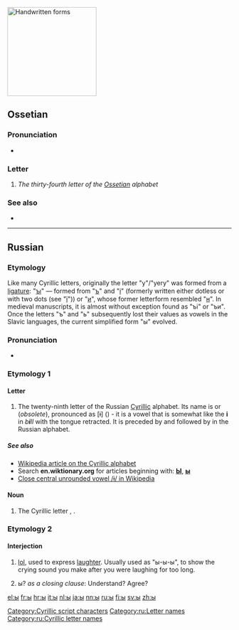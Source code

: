{{character info/new|image=[[File:Cyrillic Y.png|200px]]|caption=Cyrillic letter '''Ы ы''' (''Ы ы''), normal above, italics below.}}
[[File:29-Russian alphabet-ы.svg|thumb|right|x200px|Handwritten forms]]
{{also|Appendix:Variations of "i"}}
==Ossetian==

===Pronunciation===
* {{qualifier|phoneme}} {{IPA|/ɨ/|lang=os}}

===Letter===
{{head|os|letter|sc=Cyrl|upper case|Ы}}

# ''The thirty-fourth letter of the [[Ossetian]] alphabet''

===See also===
* {{list:Cyrillic script letters/os}}

----

==Russian==

===Etymology===
Like many Cyrillic letters, originally the letter "y"/"yery" was formed from a [[ligature]]: "[[ꙑ]]" — formed from "[[ъ]]" and "[[і]]" (formerly written either dotless or with two dots (see "[[ї]]")) or "[[и]]", whose former letterform resembled "[[н]]". In medieval manuscripts, it is almost without exception found as "ъі" or "ъи". Once the letters "ъ" and "ь" subsequently lost their values as vowels in the Slavic languages, the current simplified form "ы" evolved.

===Pronunciation===
* {{ru-IPA|ы}}

===Etymology 1===

====Letter====
{{head|ru|letter|lower case||upper case|Ы}}

# The twenty-ninth letter of the Russian [[Cyrillic]] alphabet. Its name is {{m|ru|ы}} or {{m|ru|еры́}} (''obsolete''), pronounced as [ɨ] ({{w|Close central unrounded vowel|close central unrounded vowel}}) - it is a vowel that is somewhat like the '''i''' in ''b'''i'''ll'' with the tongue retracted. It is preceded by {{m|ru|ъ|Ъ}} and followed by {{m|ru|ь|Ь}} in the Russian alphabet.

=====See also=====
* [[w:Cyrillic alphabet|Wikipedia article on the Cyrillic alphabet]]
* Search '''en.wiktionary.org''' for articles beginning with: '''[http://en.wiktionary.org/w/index.php?title=Special%3AAllpages&from=%D0%AB&namespace=0 Ы]''', '''[http://en.wiktionary.org/w/index.php?title=Special%3AAllpages&from=%D1%8B&namespace=0 ы]'''
* [[w:Close central unrounded vowel|Close central unrounded vowel /ɨ/ in Wikipedia]]

====Noun====
{{ru-noun||n-in|-}}

# The Cyrillic letter {{m|ru|ы|Ы}}, {{m|ru|ы}}.

===Etymology 2===

====Interjection====
{{head|ru|interjection}}

# {{cx|Internet slang|lang=ru}} [[lol]], used to express [[laughter]]. Usually used as "ы-ы-ы", to show the crying sound you make after you were laughing for too long.
# {{cx|Internet slang|lang=ru}} ы? ''as a closing clause'': Understand? Agree?

[[Category:Cyrillic script characters]]
[[Category:ru:Letter names]]
[[Category:ru:Cyrillic letter names]]

[[el:ы]]
[[fr:ы]]
[[hr:ы]]
[[it:ы]]
[[nl:ы]]
[[ja:ы]]
[[nn:ы]]
[[ru:ы]]
[[fi:ы]]
[[sv:ы]]
[[zh:ы]]